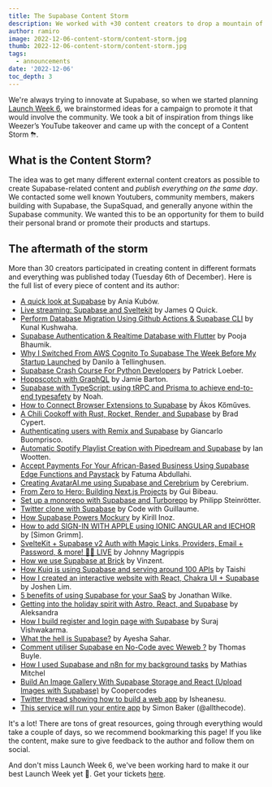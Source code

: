 ```yaml
---
title: The Supabase Content Storm
description: We worked with +30 content creators to drop a mountain of content simultaneously.
author: ramiro
image: 2022-12-06-content-storm/content-storm.jpg
thumb: 2022-12-06-content-storm/content-storm.jpg
tags:
  - announcements
date: '2022-12-06'
toc_depth: 3
---
```


We're always trying to innovate at Supabase, so when we started planning [Launch Week 6](https://supabase.com/launch-week), we brainstormed ideas for a campaign to promote it that would involve the community. We took a bit of inspiration from things like Weezer’s YouTube takeover and came up with the concept of a Content Storm ⛈.

## What is the Content Storm?

The idea was to get many different external content creators as possible to create Supabase-related content and _publish everything on the same day_. We contacted some well known Youtubers, community members, makers building with Supabase, the SupaSquad, and generally anyone within the Supabase community. We wanted this to be an opportunity for them to build their personal brand or promote their products and startups.

## The aftermath of the storm

More than 30 creators participated in creating content in different formats and everything was published today (Tuesday 6th of December). Here is the full list of every piece of content and its author:

- [A quick look at Supabase](https://twitter.com/Rorstro/status/1600047388852293632) by Ania Kubów.
- [Live streaming: Supabase and Sveltekit](https://www.youtube.com/@JamesQQuick/streams) by James Q Quick.
- [Perform Database Migration Using Github Actions & Supabase CLI](https://www.youtube.com/watch?v=iCkdtXSeq7A) by Kunal Kushwaha.
- [Supabase Authentication & Realtime Database with Flutter](https://www.youtube.com/watch?v=UTSSYPOd5A0) by Pooja Bhaumik.
- [Why I Switched From AWS Cognito To Supabase The Week Before My Startup Launched](https://medium.com/@sleeplessfox/why-i-switched-from-aws-cognito-to-supabase-the-week-before-my-startup-launched-67fdc1eccb8c) by Danilo à Tellinghusen.
- [Supabase Crash Course For Python Developers](https://www.youtube.com/watch?v=M6cfT2pqpSc) by Patrick Loeber.
- [Hoppscotch with GraphQL](https://www.youtube.com/watch?v=HoBXQng3aK4) by Jamie Barton.
- [Supabase with TypeScript: using tRPC and Prisma to achieve end-to-end typesafety](https://noahflk.com/blog/supabase-typescript-trpc) by Noah.
- [How to Connect Browser Extensions to Supabase](https://akoskm.com/how-to-connect-browser-extensions-to-supabase) by Ákos Kőműves.
- [A Chili Cookoff with Rust, Rocket, Render, and Supabase](https://bradcypert.com/chili-cookoff-with-rust-rocket-render-and-supabase/) by Brad Cypert.
- [Authenticating users with Remix and Supabase](https://makerkit.dev/blog/tutorials/remix-supabase-auth) by Giancarlo Buomprisco.
- [Automatic Spotify Playlist Creation with Pipedream and Supabase](https://www.ianwootten.co.uk/2022/12/06/automatic-spotify-playlist-creation-with-pipedream-and-supabase/) by Ian Wootten.
- [Accept Payments For Your African-Based Business Using Supabase Edge Functions and Paystack](https://blog.hijabicoder.dev/accept-payments-for-your-african-based-business-using-supabase-edge-functions-and-paystack) by Fatuma Abdullahi.
- [Creating AvatarAI.me using Supabase and Cerebrium](https://blog.cerebrium.ai/creating-avatarai-me-using-supabase-and-cerebrium-1bf69440c4a7) by Cerebrium.
- [From Zero to Hero: Building Next.js Projects](https://www.youtube.com/watch?v=LR1i_8QjXyY) by Gui Bibeau.
- [Set up a monorepo with Supabase and Turborepo](https://philipp.steinroetter.com/posts/supabase-turborepo) by Philipp Steinrötter.
- [Twitter clone with Supabase](https://www.youtube.com/watch?v=JnUzV-PpopU) by Code with Guillaume.
- [How Supabase Powers Mockury](https://blog.ikirill.com/how-supabase-powers-mockury) by Kirill Inoz.
- [How to add SIGN-IN WITH APPLE using IONIC ANGULAR and IECHOR](https://www.youtube.com/watch?v=xhzVyso-9OM) by [Simon Grimm].
- [SvelteKit + Supabase v2 Auth with Magic Links, Providers, Email + Password, & more! 🔐🔴 LIVE](https://www.youtube.com/watch?v=XuyMr4pM4B8) by Johnny Magrippis
- [How we use Supabase at Brick](https://dev.to/vinzent/how-we-use-supabase-at-brick-3a5d) by Vinzent.
- [How Kuiq is using Supabase and serving around 100 APIs](https://kuiq.io/blog/how-kuiq-is-using-supabase-and-serving-around-100-apis) by Taishi
- [How I created an interactive website with React, Chakra UI + Supabase](https://medium.com/@limjoshen/how-i-created-a-personal-website-with-react-chakra-ui-supabase-39661852746a) by Joshen Lim.
- [5 benefits of using Supabase for your SaaS](https://supastarter.dev/blog/five-benefits-of-supabase) by Jonathan Wilke.
- [Getting into the holiday spirit with Astro, React, and Supabase](https://www.aleksandra.codes/astro-supabase) by Aleksandra
- [How I build register and login page with Supabase](https://surajondev.com/2022/12/06/how-i-build-register-and-login-page-using-supabase/) by Suraj Vishwakarma.
- [What the hell is Supabase?](https://www.youtube.com/watch?v=syOnFdFC_5U) by Ayesha Sahar.
- [Comment utiliser Supabase en No-Code avec Weweb ?](https://www.youtube.com/watch?v=g2TLd8vvs0E) by Thomas Buyle.
- [How I used Supabase and n8n for my background tasks](https://mathias.rocks/blog/2022-12-06-how-I-used-supabase/) by Mathias Mitchel
- [Build An Image Gallery With Supabase Storage and React (Upload Images with Supabase)](https://www.youtube.com/watch?v=8tfdY0Sf2rA) by Coopercodes
- [Twitter thread showing how to build a web app](https://twitter.com/thisisisheanesu/status/1600257146792181766) by Isheanesu.
- [This service will run your entire app](https://www.instagram.com/reel/Cl1KWbtDGMR/) by Simon Baker (@allthecode).

It's a lot! There are tons of great resources, going through everything would take a couple of days, so we recommend bookmarking this page! If you like the content, make sure to give feedback to the author and follow them on social.

And don't miss Launch Week 6, we've been working hard to make it our best Launch Week yet 🚀. Get your tickets [here](https://supabase.com/launch-week).
